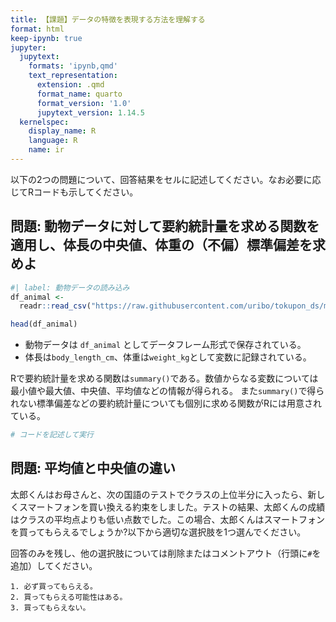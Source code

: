 ```yaml
---
title: 【課題】データの特徴を表現する方法を理解する
format: html
keep-ipynb: true
jupyter:
  jupytext:
    formats: 'ipynb,qmd'
    text_representation:
      extension: .qmd
      format_name: quarto
      format_version: '1.0'
      jupytext_version: 1.14.5
  kernelspec:
    display_name: R
    language: R
    name: ir
---
```


::: {.callout-important}

以下の2つの問題について、回答結果をセルに記述してください。なお必要に応じてRコードも示してください。

:::


## 問題: 動物データに対して要約統計量を求める関数を適用し、体長の中央値、体重の（不偏）標準偏差を求めよ

```r
#| label: 動物データの読み込み
df_animal <-
  readr::read_csv("https://raw.githubusercontent.com/uribo/tokupon_ds/main/data-raw/tokushima_zoo_animals22.csv", col_types = "ccdd")
```

```r
head(df_animal)
```

- 動物データは `df_animal` としてデータフレーム形式で保存されている。
- 体長は`body_length_cm`、体重は`weight_kg`として変数に記録されている。

Rで要約統計量を求める関数は`summary()`である。数値からなる変数については最小値や最大値、中央値、平均値などの情報が得られる。
また`summary()`で得られない標準偏差などの要約統計量についても個別に求める関数がRには用意されている。

```r
# コードを記述して実行
```

## 問題: 平均値と中央値の違い

太郎くんはお母さんと、次の国語のテストでクラスの上位半分に入ったら、新しくスマートフォンを買い換える約束をしました。テストの結果、太郎くんの成績はクラスの平均点よりも低い点数でした。この場合、太郎くんはスマートフォンを買ってもらえるでしょうか?以下から適切な選択肢を1つ選んでください。

回答のみを残し、他の選択肢については削除またはコメントアウト（行頭に`#`を追加）してください。

```
1. 必ず買ってもらえる。
2. 買ってもらえる可能性はある。
3. 買ってもらえない。
```
